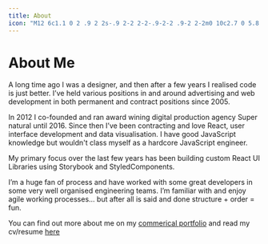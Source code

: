 ```yaml
---
title: About
icon: "M12 6c1.1 0 2 .9 2 2s-.9 2-2 2-2-.9-2-2 .9-2 2-2m0 10c2.7 0 5.8 1.29 6 2H6c.23-.72 3.31-2 6-2m0-12C9.79 4 8 5.79 8 8s1.79 4 4 4 4-1.79 4-4-1.79-4-4-4zm0 10c-2.67 0-8 1.34-8 4v2h16v-2c0-2.66-5.33-4-8-4z"
---
```


# About Me

A long time ago I was a designer, and then after a few years I realised code is just better. I’ve held various positions in and around advertising and web development in both permanent and contract positions since 2005.

In 2012 I co-founded and ran award wining digital production agency Super natural until 2016. Since then I’ve been contracting and love React, user interface development and data visualisation. I have good JavaScript knowledge but wouldn't class myself as a hardcore JavaScript engineer.

My primary focus over the last few years has been building custom React UI Libraries using Storybook and StyledComponents.

I’m a huge fan of process and have worked with some great developers in some very well organised engineering teams. I’m familiar with and enjoy agile working processes... but after all is said and done structure + order = fun.

You can find out more about me on my [commerical portfolio](http://www.pauliescanlon.io/) and read my cv/resume [here](https://docs.google.com/document/d/10Z8w-099fRjVB1zA1Y9F3zVWtW1RfIxnOTIyrYn0HcY/edit)
